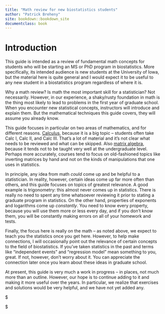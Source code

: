 ```yaml
---
title: "Math review for new biostatistics students"
author: "Patrick Breheny"
site: bookdown::bookdown_site
documentclass: book
---
```


# Introduction

This guide is intended as a review of fundamental math concepts for students who will be starting an MS or PhD program in biostatistics. More specifically, its intended audience is new students at the University of Iowa, but the material here is quite general and I would expect it to be useful to any new student in a biostatistics program regardless of where it is.

Why a math review? Is math the most important skill for a statistician? Not necessarily. However, in our experience, a shaky/rusty foundation in math is the thing most likely to lead to problems in the first year of graduate school. When you encounter new statistical concepts, instructors will introduce and explain them. But the mathematical techniques this guide covers, they will assume you already know.

This guide focuses in particular on two areas of mathematics, and for different reasons. [Calculus](calculus.html), because it is a big topic -- students often take Calc I, Calc II, and Calc III. That's a lot of material and it's not clear what needs to be reviewed and what can be skipped. Also [matrix algebra](matrix.html), because it tends not to be taught very well at the undergraduate level. Perhaps more accurately, courses tend to focus on old-fashioned topics like inverting matrices by hand and not on the kinds of manipulations that one uses in statistics.

In principle, any idea from math *could* come up and be helpful to a statistician. In reality, however, certain ideas come up far more often than others, and this guide focuses on topics of greatest relevance. A good example is trigonometry: this almost never comes up in statistics. There is really no need to spent any time whatsoever reviewing it prior to stating a graduate program in statistics. On the other hand, properties of exponents and logarithms come up *constantly*. You need to know every property, because you will use them more or less every day, and if you don't know them, you will be constantly making errors on all of your homework and tests.

Finally, the focus here is really on the math -- as noted above, we expect to teach you the statistics once you get here. However, to help make connections, I will occasionally point out the relevance of certain concepts to the field of biostatistics. If you've taken statistics in the past and terms like "independent events" and "regression model" mean something to you, great. If not, however, don't worry about it. You can appreciate the connection later once you learn about these ideas in graduate school.

At present, this guide is very much a work in progress -- in places, not much more than an outline. However, our hope is to continue adding to it and making it more useful over the years. In particular, we realize that exercises and solutions would be very helpful, and we have not yet added any.

$
\newcommand{\A}{\mathbf{A}}
\newcommand{\B}{\mathbf{B}}
\newcommand{\C}{\mathbf{C}}
\newcommand{\I}{\mathbf{I}}
\newcommand{\M}{\mathbf{M}}
\newcommand{\X}{\mathbf{X}}

\newcommand{\e}{\mathbf{e}}
\newcommand{\x}{\mathbf{x}}
\renewcommand{\a}{\mathbf{a}}
\renewcommand{\c}{\mathbf{c}}
\renewcommand{\d}{\mathbf{d}}
\renewcommand{\u}{\mathbf{u}}
\renewcommand{\v}{\mathbf{v}}

\newcommand{\Tr}{^{\scriptstyle\top}}
\newcommand{\one}{\mathbf{1}}
\newcommand{\zero}{\mathbf{0}}
$

